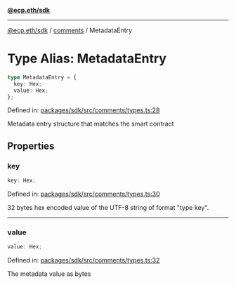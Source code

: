 [**@ecp.eth/sdk**](../../index.mdx)

***

[@ecp.eth/sdk](/sdk-reference/index.mdx) / [comments](/sdk-reference/comments/index.mdx) / MetadataEntry

# Type Alias: MetadataEntry

```ts
type MetadataEntry = {
  key: Hex;
  value: Hex;
};
```

Defined in: [packages/sdk/src/comments/types.ts:28](https://github.com/ecp-eth/comments-monorepo/blob/main/packages/sdk/src/comments/types.ts#L28)

Metadata entry structure that matches the smart contract

## Properties

### key

```ts
key: Hex;
```

Defined in: [packages/sdk/src/comments/types.ts:30](https://github.com/ecp-eth/comments-monorepo/blob/main/packages/sdk/src/comments/types.ts#L30)

32 bytes hex encoded value of the UTF-8 string of format "type key".

***

### value

```ts
value: Hex;
```

Defined in: [packages/sdk/src/comments/types.ts:32](https://github.com/ecp-eth/comments-monorepo/blob/main/packages/sdk/src/comments/types.ts#L32)

The metadata value as bytes

